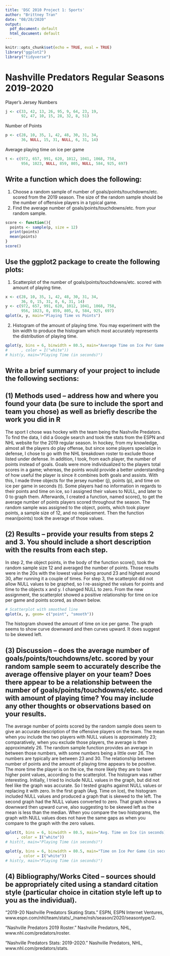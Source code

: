 ---
title: 'DSC 2010 Project 1: Sports'
author: "Brittney Tran"
date: "08/28/2020"
output:
  pdf_document: default
  html_document: default
---

```{r setup, include=FALSE}
knitr::opts_chunk$set(echo = TRUE, eval = TRUE)
library("ggplot2")
library("tidyverse")
```

# Nashville Predators Regular Seasons 2019-2020

Player's Jersey Numbers
```{r}
j <- c(33, 42, 13, 26, 95, 9, 64, 23, 19,
       92, 47, 10, 15, 28, 32, 8, 51)
```
Number of Points
```{r}
p <- c(28, 10, 35, 1, 42, 48, 30, 31, 34,
       36, NULL, 15, 31, NULL, 6, 31, 14)
```
Average playing time on ice per game
```{r}
t <- c(972, 657, 991, 620, 1012, 1041, 1068, 758,
       956, 1023, NULL, 859, 805, NULL, 584, 925, 697)
```
## Write a function which does the following: 
1) Choose a random sample of number of goals/points/touchdowns/etc. scored from the 2019 season. The size of the random sample should be the number of offensive players in a typical game.
2) Find the average number of goals/points/touchdowns/etc. from your random sample.
```{r}
score <- function(){
  points <- sample(p, size = 12)
  print(points)
  mean(points)
}
score()
```
## Use the ggplot2 package to create the following plots:
(1) Scatterplot of the number of goals/points/touchdowns/etc. scored with amount of playing time.
```{r}
x <- c(28, 10, 35, 1, 42, 48, 30, 31, 34,
       36, 0, 15, 31, 0, 6, 31, 14)
y <- c(972, 657, 991, 620, 1012, 1041, 1068, 758,
       956, 1023, 0, 859, 805, 0, 584, 925, 697)
qplot(x, y, main="Playing Time vs Points")
```
(2) Histogram of the amount of playing time. You may experiment with the bin width to produce the histogram which most accurately represents the distribution of playing time.
```{r}
qplot(y, bins = 6, binwidth = 80.5, main="Average Time on Ice Per Game (in seconds)")
#      , color = I("white"))
# hist(y, main="Playing Time (in seconds)")
```
## Write a brief summary of your project to include the following sections:
## (1) Methods used – address how and where you found your data (be sure to include the sport and team you chose) as well as briefly describe the work you did in R

The sport I chose was hockey with the team being the Nashville Predators. To find the data, I did a Google search and took the stats from the ESPN and NHL website for the 2019 regular season. In hockey, from my knowledge, almost all the players do play offense, but since some players specialize in defense, I chose to go with the NHL breakdown roster to exclude those listed under defense. In addition, I took, from each player, the number of points instead of goals. Goals were more individualized to the players total scores in a game; whereas, the points would provide a better understanding of how useful the player is since it combines both goals and assists. 
With this, I made three objects for the jersey number (j), points (p), and time on ice per game in seconds (t). Some players had no information in regards to their points and time on ice, so I assigned their values to NULL, and later to 0 to graph them. Afterwards, I created a function, named score(), to get the average number of points players scored throughout the season. The random sample was assigned to the object, points, which took player points, a sample size of 12, and no replacement. Then the function mean(points) took the average of those values.  

## (2) Results – provide your results from steps 2 and 3. You should include a short description with the results from each step.

In step 2, the object points, in the body of the function score(), took the random sample size 12 and averaged the number of points. Those results were in the 20s with the lowest value being around 23 and highest around 30, after running it a couple of times. 
For step 3, the scatterplot did not allow NULL values to be graphed, so I re-assigned the values for points and time to the objects x and y. I changed NULL to zero. From the new assignment, the scatterplot showed a positive relationship for time on ice per game and points scored, as shown below.  
```{r}
# Scatterplot with smoothed line
qplot(x, y, geom= c("point", "smooth"))
```
The histogram showed the amount of time on ice per game. The graph seems to show curve downward and then curves upward. It does suggest to be skewed left.    

## (3) Discussion – does the average number of goals/points/touchdowns/etc. scored by your random sample seem to accurately describe the average offensive player on your team? Does there appear to be a relationship between the number of goals/points/touchdowns/etc. scored with amount of playing time? You may include any other thoughts or observations based on your results.

The average number of points scored by the random sample does seem to give an accurate description of the offensive players on the team. The mean when you include the two players with NULL values is approximately 23; comparatively, when you exclude those players, the average is then approximately 26. The random sample function provides an average in between those numbers, with some numbers being a little over 26. The numbers are typically are between 23 and 30.
The relationship between number of points and the amount of playing time appears to be positive. The more time the player is on the ice, the more likely they are to have higher point values, according to the scatterplot. 
The histogram was rather interesting. Initially, I tried to include NULL values in the graph, but did not feel like the graph was accurate. So I tested graphs against NULL values or replacing it with zero. In the first graph (Avg. Time on Ice), the histogram included NULL values and produced a graph that is skewed to the left. The second graph had the NULL values converted to zero. That graph shows a downward then upward curve, also suggesting to be skewed left as the mean is less than the median. When you compare the two histograms, the graph with NULL values does not have the same gaps as when you compare to the graph with the zero values.
```{r}
qplot(t, bins = 6, binwidth = 80.5, main="Avg. Time on Ice (in seconds)"
     , color = I("white"))
# hist(t, main="Playing Time (in seconds)")
```
```{r}
qplot(y, bins = 6, binwidth = 80.5, main="Time on Ice Per Game (in seconds)"
      , color = I("white"))
# hist(y, main="Playing Time (in seconds)")
```
## (4) Bibliography/Works Cited – sources should be appropriately cited using a standard citation style (particular choice in citation style left up to you as the individual).

“2019-20 Nashville Predators Skating Stats.” ESPN, ESPN Internet Ventures, www.espn.com/nhl/team/stats/_/name/nsh/season/2020/seasontype/2. 

“Nashville Predators 2019 Roster.” Nashville Predators, NHL, www.nhl.com/predators/roster. 

“Nashville Predators Stats: 2019-2020.” Nashville Predators, NHL, www.nhl.com/predators/stats. 